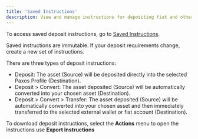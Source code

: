 ```yaml
---
title: 'Saved Instructions'
description: View and manage instructions for depositing fiat and other assets onto the Paxos platform.
---
```




To access saved deposit instructions, go to [Saved Instructions](https://dashboard.paxos.com/dashboard/saved-instructions).

<Tip>

Saved instructions are immutable.
If your deposit requirements change, create a new set of instructions.

</Tip>

There are three types of deposit instructions:

- Deposit: The asset (Source) will be deposited directly into the selected Paxos Profile (Destination).
- Deposit > Convert: The asset deposited (Source) will be automatically converted into your chosen asset (Destination).
- Deposit > Convert > Transfer: The asset deposited (Source) will be automatically converted into your chosen asset and then immediately transferred to the selected external wallet or fiat account (Destination).

To download deposit instructions, select the **Actions** menu to open the instructions use **Export Instructions**
